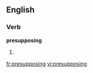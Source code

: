 
==English==

===Verb===
'''presupposing'''

# {{present participle of|[[presuppose]]}}

[[fr:presupposing]]
[[vi:presupposing]]